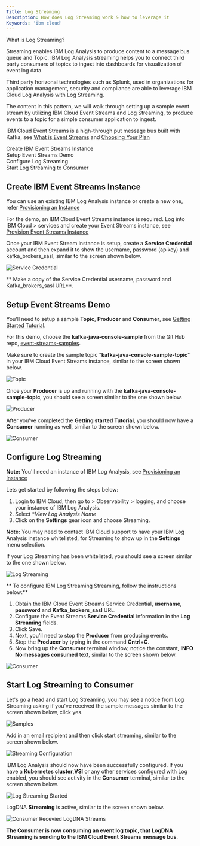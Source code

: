```yaml
---
Title: Log Streaming
Description: How does Log Streaming work & how to leverage it
Keywords: 'ibm cloud'
---
```


<PageDescription>

What is Log Streaming?

</PageDescription>


Streaming enables IBM Log Analysis to produce content to a message bus queue and Topic. IBM Log Analysis streaming helps you to connect third party consumers of topics to ingest into dashboards for visualization of event log data. 

Third party horizonal technologies such as Splunk, used in organizations for application management, security and compliance are able to leverage IBM Cloud Log Analysis with Log Streaming.

The content in this pattern, we will walk through setting up a sample event stream by utilizing IBM Cloud Event Streams and Log Streaming, to produce events to a topic for a simple consumer application to ingest.

IBM Cloud Event Streams is a high-through put message bus built with Kafka, see [What is Event Streams](https://cloud.ibm.com/docs/EventStreams?topic=EventStreams-about) and [Choosing Your Plan](https://cloud.ibm.com/docs/EventStreams?topic=EventStreams-plan_choose)


<AnchorLinks small>
  <AnchorLink>Create IBM Event Streams Instance</AnchorLink><br/>
  <AnchorLink>Setup Event Streams Demo</AnchorLink><br/>
  <AnchorLink>Configure Log Streaming</AnchorLink><br/>
  <AnchorLink>Start Log Streaming to Consumer</AnchorLink><br/>
</AnchorLinks>




## Create IBM Event Streams Instance

You can use an existing IBM Log Analysis instance or create a new one, refer [Provisioning an Instance](https://cloud.ibm.com/docs/activity-tracker?topic=activity-tracker-provision)

For the demo, an IBM Cloud Event Streams instance is required. Log into IBM Cloud > services and create your Event Streams instance, see [Provision Event Streams Instance](https://cloud.ibm.com/docs/EventStreams?topic=EventStreams-connecting#provision_instance)

Once your IBM Event Stream instance is setup, create a **Service Credential** account and then expand it to show the username, password (apikey) and kafka_brokers_sasl, similar to the screen shown below.

![Service Credential](./images/servicecredential1.png)

** Make a copy of the Service Credential username, password and Kafka_brokers_sasl URL**. 

## Setup Event Streams Demo

You'll need to setup a sample **Topic**, **Producer** and **Consumer**, see [Getting Started Tutorial](https://cloud.ibm.com/docs/EventStreams?topic=EventStreams-getting_started).

For this demo, choose the **kafka-java-console-sample** from the Git Hub repo, [event-streams-samples](https://github.com/ibm-messaging/event-streams-samples).

Make sure to create the sample topic "**kafka-java-console-sample-topic**" in your IBM Cloud Event Streams instance, similar to the screen shown below.

![Topic](./images/topic.png)


Once your **Producer** is up and running with the **kafka-java-console-sample-topic**, you should see a screen similar to the one shown below.

![Producer](./images/producer.png)

After you've completed the **Getting started Tutorial**, you should now have a **Consumer** running as well, similar to the screen shown below. 

![Consumer](./images/consumer.png)


## Configure Log Streaming

**Note:** You'll need an instance of IBM Log Analysis, see [Provisioning an Instance](https://cloud.ibm.com/docs/activity-tracker?topic=activity-tracker-provision)

Lets get started by following the steps below:

1. Login to IBM Cloud, then go to > Observability > logging, and choose your instance of IBM Log Analysis. 
2. Select **View Log Analysis Name* 
3. Click on the **Settings** gear icon and choose Streaming.

<InlineNotification>

**Note:** You may need to contact IBM Cloud support to have your IBM Log Analysis instance whitelisted, for Streaming to show up in the **Settings** menu selection.

</InlineNotification>

If your Log Streaming has been whitelisted, you should see a screen similar to the one shown below. 

![Log Streaming](./images/eventstreams2.png)

** To configure IBM Log Streaming Streaming, follow the instructions below:**

1. Obtain the IBM Cloud Event Streams Service Credential, **username**, **password** and **Kafka_brokers_sasl** URL.
2. Configure the Event Streams **Service Credential** information in the **Log Streaming** fields.
3. Click Save.
4. Next, you'll need to stop the **Producer** from producing events. 
5. Stop the **Producer** by typing in the command **Cntrl**+**C**.
6. Now bring up the **Consumer** terminal window, notice the constant, **INFO No messages consumed** text, similar to the screen shown below.

![Consumer](./images/producer_stopped.png)

## Start Log Streaming to Consumer

Let's go a head and start Log Streaming, you may see a notice from Log Streaming asking if you've received the sample messages similar to the screen shown below, click yes.

![Samples](./images/sample_logs.png)

Add in an email recipient and then click start streaming, similar to the screen shown below. 

![Streaming Configuration](./images/streaming_configured.png)

IBM Log Analysis should now have been successfully configured. If you have a **Kubernetes cluster**,**VSI** or any other services configured with Log enabled, you should see activity in the **Consumer** terminal, similar to the screen shown below. 

![Log Streaming Started](./images/logdna_streaming_start.png)

LogDNA **Streaming** is active, similar to the screen shown below. 

![Consumer Recevied LogDNA Streams](./images/consumer_logdna_activity.png)

<InlineNotification>

**The Consumer is now consuming an event log topic, that LogDNA Streaming is sending to the IBM Cloud Event Streams message bus**. 

</InlineNotification>




